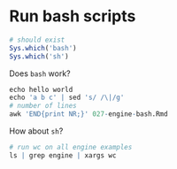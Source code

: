 # Run bash scripts

```r
# should exist
Sys.which('bash')
Sys.which('sh')
```

Does `bash` work?

```r
echo hello world
echo 'a b c' | sed 's/ /\|/g'
# number of lines
awk 'END{print NR;}' 027-engine-bash.Rmd
```

How about `sh`?

```r
# run wc on all engine examples
ls | grep engine | xargs wc
```
